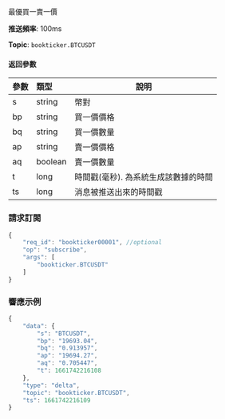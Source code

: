 
<p>最優買一賣一價</p>
<p><b>推送頻率</b>: 100ms</p>
<p><b>Topic</b>: <code>bookticker.BTCUSDT</code></p>


#### 返回參數
| 參數 | 類型 | 說明|
|:----- |:-----|----- |
| s | string | 幣對 |
| bp | string | 買一價價格 |
| bq | string | 買一價數量 |
| ap | string | 賣一價價格 |
| aq | boolean | 賣一價數量 |
| t | long | 時間戳(毫秒). 為系統生成該數據的時間 |
| ts | long | 消息被推送出來的時間戳 |

### 請求訂閱

<Tabs>
<TabItem value="console" label="JSON subscription message">

```javascript
{
    "req_id": "bookticker00001", //optional
    "op": "subscribe",
    "args": [
        "bookticker.BTCUSDT"
    ]
}
```

</TabItem>
</Tabs>

### 響應示例

```javascript
{
    "data": {
        "s": "BTCUSDT",
        "bp": "19693.04",
        "bq": "0.913957",
        "ap": "19694.27",
        "aq": "0.705447",
        "t": 1661742216108
    },
    "type": "delta",
    "topic": "bookticker.BTCUSDT",
    "ts": 1661742216109
}
```
